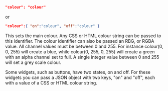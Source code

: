 ```json
"colour": "colour"
```
or
```json
"colour":{ "on":"colour", "off":"colour" }
```
This sets the main colour. Any CSS or HTML colour string can be passed to this identifier. The colour identifier can also be passed an RBG, or RGBA value. All channel values must be between 0 and 255. For instance colour(0, 0, 255) will create a blue, while colour(0, 255, 0, 255) will create a green with an alpha channel set to full. A single integer value between 0 and 255 will set a grey scale colour.

Some widgets, such as buttons, have two states, on and off. For these widgets you can pass a JSON object with two keys, "on" and "off", each with a value of a CSS or HTML colour string.

